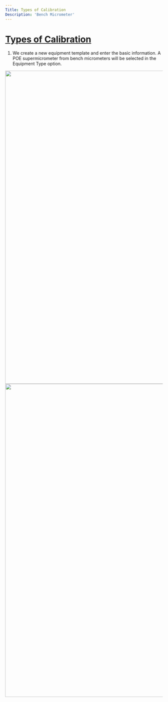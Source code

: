 ```yaml
---
Title: Types of Calibration
Description: 'Bench Micrometer'
---
```

# <a href="Types-of-calibration.mdx">Types of Calibration</a> 

1. We create a new equipment template and enter the basic information.
A POE supermicrometer from bench micrometers will be selected in the Equipment Type option.

<img  src="/Types-of-calibration-LTI/ImagesTC/Bench-Micrometer/Bench-Micrometer-EquipmentTemplate-New.gif" width="1000"></center>
<img  src="/Types-of-calibration-LTI/ImagesTC/Bench-Micrometer/Bench-Micrometer-EquipmentTemplate-BasicInformation.png" width="1000"></center>


